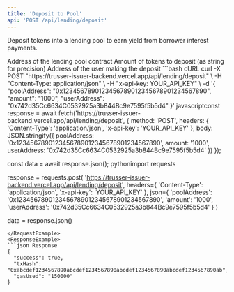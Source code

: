 ```yaml
---
title: 'Deposit to Pool'
api: 'POST /api/lending/deposit'
---
```


Deposit tokens into a lending pool to earn yield from borrower interest payments.

<ParamField body="poolAddress" type="string" required>
  Address of the lending pool contract
</ParamField>

<ParamField body="amount" type="string" required>
  Amount of tokens to deposit (as string for precision)
</ParamField>

<ParamField body="userAddress" type="string" required>
  Address of the user making the deposit
</ParamField>

<RequestExample>
```bash cURL
curl -X POST "https://trusser-issuer-backend.vercel.app/api/lending/deposit" \
  -H "Content-Type: application/json" \
  -H "x-api-key: YOUR_API_KEY" \
  -d '{
    "poolAddress": "0x1234567890123456789012345678901234567890",
    "amount": "1000",
    "userAddress": "0x742d35Cc6634C0532925a3b844Bc9e7595f5b5d4"
  }'
javascriptconst response = await fetch('https://trusser-issuer-backend.vercel.app/api/lending/deposit', {
  method: 'POST',
  headers: {
    'Content-Type': 'application/json',
    'x-api-key': 'YOUR_API_KEY'
  },
  body: JSON.stringify({
    poolAddress: '0x1234567890123456789012345678901234567890',
    amount: '1000',
    userAddress: '0x742d35Cc6634C0532925a3b844Bc9e7595f5b5d4'
  })
});

const data = await response.json();
pythonimport requests

response = requests.post(
    'https://trusser-issuer-backend.vercel.app/api/lending/deposit',
    headers={
        'Content-Type': 'application/json',
        'x-api-key': 'YOUR_API_KEY'
    },
    json={
        'poolAddress': '0x1234567890123456789012345678901234567890',
        'amount': '1000',
        'userAddress': '0x742d35Cc6634C0532925a3b844Bc9e7595f5b5d4'
    }
)

data = response.json()
```
</RequestExample>
<ResponseExample>
```json Response
{
  "success": true,
  "txHash": "0xabcdef1234567890abcdef1234567890abcdef1234567890abcdef1234567890ab",
  "gasUsed": "150000"
}
```
</ResponseExample>
